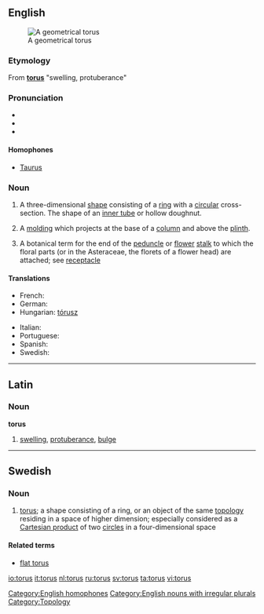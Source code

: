 {{was wotd|2007|April|10}}
{{wikipedia}}
{{also|Torus}}
==English==
[[Image:Torus.png|thumb|A geometrical torus]]

===Etymology===
From {{etyl|la}} '''[[#Latin|torus]]''' "swelling, protuberance"

===Pronunciation===
* {{IPA|/ˈtɔːrəs/}}
* {{audio|en-us-torus.ogg|Audio (US)}}
* {{rhymes|ɔːrəs}}

====Homophones====
* [[Taurus]]

===Noun===
{{en-noun|tor|i}}

# {{geometry}} A three-dimensional [[shape]] consisting of a [[ring]] with a [[circular]] cross-section. The shape of an [[inner tube]] or hollow doughnut.
# {{architecture}} A [[molding]] which projects at the base of a [[column]] and above the [[plinth]].
# {{botany}} A botanical term for the end of the [[peduncle]] or [[flower]] [[stalk]] to which the floral parts (or in the Asteraceae, the florets of a flower head) are attached; see [[receptacle]]

====Translations====
{{trans-top|three dimensional shape}}
* French: {{t+|fr|tore|m}}
* German: {{t-|de|Torus}}
* Hungarian: [[tórusz]]
{{trans-mid}}
* Italian: {{t|it|toro|m}}
* Portuguese: {{t+|pt|toro|m}}
* Spanish: {{t+|es|toro|m}}
* Swedish: {{t+|sv|torus|c}}
{{trans-bottom}}

[[Category:English homophones]]
[[Category:English nouns with irregular plurals]]
[[Category:Topology]]

----

==Latin==

===Noun===
'''torus'''

# [[swelling]], [[protuberance]], [[bulge]]

----

==Swedish==

===Noun===
{{sv-noun-reg-ar}}
{{infl|sv|noun|g=c}}

# {{context|topology|lang=sv}} [[#English|torus]]; a shape consisting of a ring, or an object of the same [[topology]] residing in a space of higher dimension; especially considered as a [[Cartesian product]] of two [[circle]]s in a four-dimensional space

====Related terms====
* [[flat torus]]

[[io:torus]]
[[it:torus]]
[[nl:torus]]
[[ru:torus]]
[[sv:torus]]
[[ta:torus]]
[[vi:torus]]